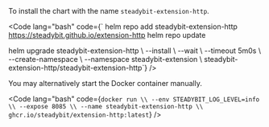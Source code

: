 <Accordion title="Helm / Kubernetes">
  To install the chart with the name <code>steadybit-extension-http</code>.

  <Code lang="bash" code={`
helm repo add steadybit-extension-http https://steadybit.github.io/extension-http
helm repo update

helm upgrade steadybit-extension-http \\
  --install \\
  --wait \\
  --timeout 5m0s \\
  --create-namespace \\
  --namespace steadybit-extension \\
  steadybit-extension-http/steadybit-extension-http`} />

</Accordion>
<Accordion title="Docker">
  You may alternatively start the Docker container manually.

  <Code lang="bash" code={`
docker run \\
  --env STEADYBIT_LOG_LEVEL=info \\
  --expose 8085 \\
  --name steadybit-extension-http \\
  ghcr.io/steadybit/extension-http:latest
`} />
</Accordion>
